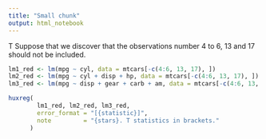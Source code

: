```yaml
---
title: "Small chunk"
output: html_notebook
---
```


T
Suppose that we discover that the observations number 4 to 6, 13 and 17 should not be included.

```r
lm1_red <- lm(mpg ~ cyl, data = mtcars[-c(4:6, 13, 17), ])
lm2_red <- lm(mpg ~ cyl + disp + hp, data = mtcars[-c(4:6, 13, 17), ])
lm3_red <- lm(mpg ~ disp + gear + carb + am, data = mtcars[-c(4:6, 13, 17), ])
```

```r
huxreg(
        lm1_red, lm2_red, lm3_red, 
        error_format = "[{statistic}]", 
        note         = "{stars}. T statistics in brackets."
      )
```


